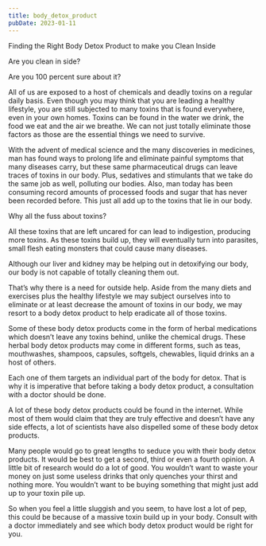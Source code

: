 ```yaml
---
title: body_detox_product
pubDate: 2023-01-11
---
```


Finding the Right Body Detox Product to make you Clean Inside


Are you clean in side?

Are you 100 percent sure about it?

All of us are exposed to a host of chemicals and deadly toxins on a regular daily basis. Even though you may think that you are leading a healthy lifestyle, you are still subjected to many toxins that is found everywhere, even in your own homes. Toxins can be found in the water we drink, the food we eat and the air we breathe. We can not just totally eliminate those factors as those are the essential things we need to survive. 

With the advent of medical science and the many discoveries in medicines, man has found ways to prolong life and eliminate painful symptoms that many diseases carry, but these same pharmaceutical drugs can leave traces of toxins in our body. Plus, sedatives and stimulants that we take do the same job as well, polluting our bodies. Also, man today has been consuming record amounts of processed foods and sugar that has never been recorded before. This just all add up to the toxins that lie in our body.

Why all the fuss about toxins?

All these toxins that are left uncared for can lead to indigestion, producing more toxins. As these toxins build up, they will eventually turn into parasites, small flesh eating monsters that could cause many diseases. 

Although our liver and kidney may be helping out in detoxifying our body, our body is not capable of totally cleaning them out.

That’s why there is a need for outside help. Aside from the many diets and exercises plus the healthy lifestyle we may subject ourselves into to eliminate or at least decrease the amount of toxins in our body, we may resort to a body detox product to help eradicate all of those toxins.

Some of these body detox products come in the form of herbal medications which doesn’t leave any toxins behind, unlike the chemical drugs. These herbal body detox products may come in different forms, such as teas, mouthwashes, shampoos, capsules, softgels, chewables, liquid drinks an a host of others.

Each one of them targets an individual part of the body for detox. That is why it is imperative that before taking a body detox product, a consultation with a doctor should be done. 

A lot of these body detox products could be found in the internet. While most of them would claim that they are truly effective and doesn’t have any side effects, a lot of scientists have also dispelled some of these body detox products. 

Many people would go to great lengths to seduce you with their body detox products. It would be best to get a second, third or even a fourth opinion. A little bit of research would do a lot of good. You wouldn’t want to waste your money on just some useless drinks that only quenches your thirst and nothing more. You wouldn’t want to be buying something that might just add up to your toxin pile up.

So when you feel a little sluggish and you seem, to have lost a lot of pep, this could be because of a massive toxin build up in your body. Consult with a doctor immediately and see which body detox product would be right for you.